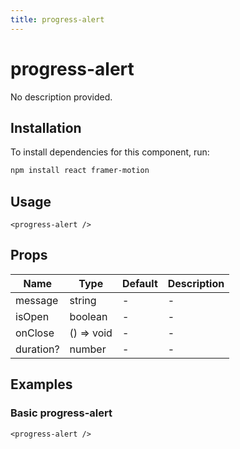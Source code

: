 ```yaml
---
title: progress-alert
---
```


# progress-alert

No description provided.

## Installation
To install dependencies for this component, run:
```bash
npm install react framer-motion
```

## Usage
```tsx
<progress-alert />
```

## Props
| Name      | Type     | Default | Description                 |
|-----------|----------|---------|-----------------------------|
| message | string | - | - |
| isOpen | boolean | - | - |
| onClose | () => void | - | - |
| duration? | number | - | - |

## Examples

### Basic progress-alert
```tsx
<progress-alert />
```

